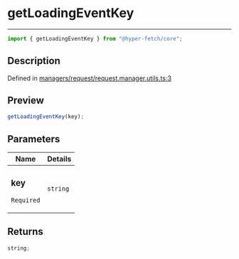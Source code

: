 # getLoadingEventKey

<div class="api-docs__separator" data-reactroot="">

---

</div><div class="api-docs__import" data-reactroot="">

```ts
import { getLoadingEventKey } from "@hyper-fetch/core";
```

</div><div class="api-docs__section">

## Description

</div><div class="api-docs__description"><span class="api-docs__do-not-parse">

</span></div><p class="api-docs__definition">

Defined in
[managers/request/request.manager.utils.ts:3](https://github.com/BetterTyped/hyper-fetch/blob/c44d728f/packages/core/src/managers/request/request.manager.utils.ts#L3)

</p><div class="api-docs__section">

## Preview

</div><div class="api-docs__preview fn">

```ts
getLoadingEventKey(key);
```

</div><div class="api-docs__section">

## Parameters

</div>
<div class="api-docs__parameters">
<table>
<thead><tr><th>Name</th><th>Details</th></tr></thead>
<tbody><tr param-data="key"><td class="api-docs__param-name required">

### key

`Required`

</td><td class="api-docs__param-type">

`string`

</td></tr></tbody></table></div><div class="api-docs__section">

## Returns

</div><div class="api-docs__returns">

```ts
string;
```

</div>
